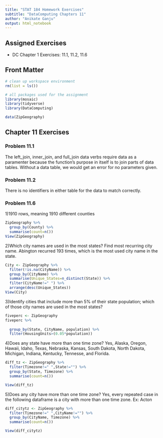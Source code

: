 ```yaml
---
title: "STAT 184 Homework Exercises" 
subtitle: "DataComputing Chapters 11"
author: "Anikate Ganju"
output: html_notebook
---
```


## Assigned Exercises

- DC Chapter 1 Exercises: 11.1, 11.2, 11.6

## Front Matter

```r
# clean up workspace environment
rm(list = ls())

# all packages used for the assignment
library(mosaic)
library(tidyverse)
library(DataComputing)

data(ZipGeography)
```



## Chapter 11 Exercises

### Problem 11.1
The left_join, inner_join, and full_join data verbs require data as a paramenter because the function's purpose in itself is to join parts of data tables. Without a data table, we would get an error for no parameters given.

### Problem 11.2
There is no identifiers in either table for the data to match correctly.

### Problem 11.6
1)1910 rows, meaning 1910 different counties
```r
ZipGeography %>%
  group_by(County) %>%
  summarise(count=n())
View(ZipGeography)
```
2)Which city names are used in the most states? Find most recurring city name.
Abington recurred 193 times, which is the most used city name in the state.
```r
City <- ZipGeography %>%
  filter(!is.na(CityName)) %>%
  group_by(CityName) %>%
  summarise(Unique_States=n_distinct(State)) %>%
  filter(CityName!=" ") %>%
  arrange(desc(Unique_States))
View(City)
```
3)Identify cities that include more than 5% of their state population; which of those city names are used in the most states?

```r
fiveperc <- ZipGeography
fiveperc %>%
  
  group_by(State, CityName, population) %>%
  filter(HousingUnits>(0.05*population))
```
4)Does any state have more than one time zone? Yes, Alaska, Oregon, Hawaii, Idaho, Texas,
 Nebraska, Kansas, South Dakota, North Dakota, Michigan, Indiana, Kentucky, Tennesse, and Florida.
```r
diff_tz <- ZipGeography %>%
  filter(Timezone!=" ",State!="") %>%
  group_by(State, Timezone) %>%
  summarise(count=n())

View(diff_tz)
```
5)Does any city have more than one time zone?
Yes, every repeated case in the following dataframe is a city with more than one time zone. Ex: Acton
```r
diff_citytz <- ZipGeography %>%
  filter(Timezone!=" ",CityName!="") %>%
  group_by(CityName, Timezone) %>%
  summarise(count=n())

View(diff_citytz)
```
